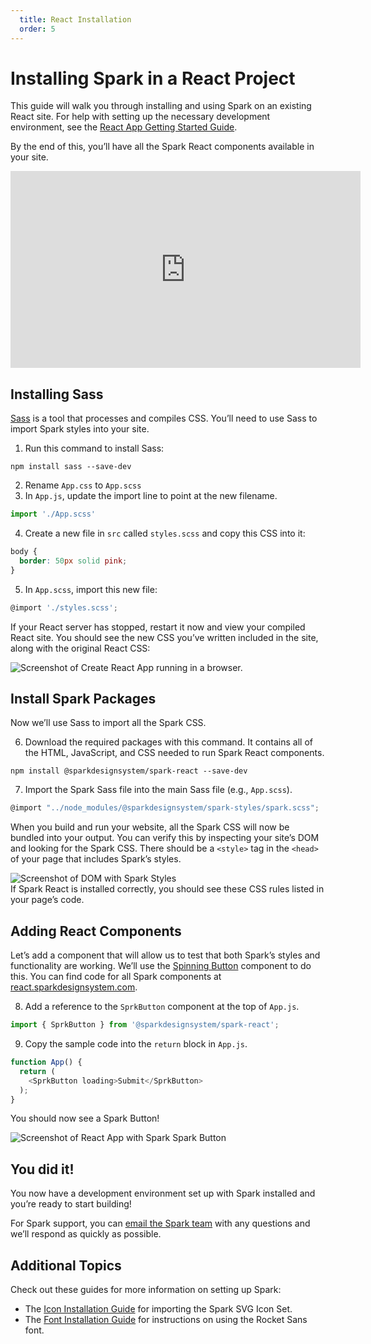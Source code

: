 ```yaml
---
  title: React Installation
  order: 5
---
```


# Installing Spark in a React Project

This guide will walk you through installing and using Spark on an existing
React site. For help with setting up the necessary development environment,
see the [React App Getting Started Guide](https://create-react-app.dev/docs/getting-started).

By the end of this, you’ll have all the Spark React components available
in your site.

<iframe
  width="560"
  height="315"
  src="https://www.youtube.com/embed/GeeKuDnMcTk"
  frameborder="0"
  allow="accelerometer; autoplay; encrypted-media; gyroscope; picture-in-picture"
  allowfullscreen
  title="Youtube Player: Installing Spark in a React Project"
></iframe>

## Installing Sass
<a href="https://sass-lang.com/" target="_blank">Sass</a> is a tool that processes and compiles CSS. You’ll need to use Sass
to import Spark styles into your site.

1. Run this command to install Sass:
```
npm install sass --save-dev
```
2. Rename `App.css` to `App.scss`
3. In `App.js`, update the import line to point at the new filename.
``` javascript
import './App.scss'
```
4. Create a new file in `src` called `styles.scss` and copy this CSS into it:
``` css
body {
  border: 50px solid pink;
}
```
5. In `App.scss`, import this new file:
``` javascript
@import './styles.scss';
```

If your React server has stopped, restart it now and view your compiled
React site. You should see the new CSS you’ve written included in the
site, along with the original React CSS:


<div class="sprk-u-Measure">
  <img
    class="sprk-u-mbm"
    style="margin: auto; display: block;"
    src={reactApp}
    alt="Screenshot of Create React App running in a browser."/>
</div>

## Install Spark Packages
Now we’ll use Sass to import all the Spark CSS.

6. Download the required packages with this command. It contains all
of the HTML, JavaScript, and CSS needed to run Spark React components.
```
npm install @sparkdesignsystem/spark-react --save-dev
```
7. Import the Spark Sass file into the main Sass file (e.g., `App.scss`).
``` javascript
@import "../node_modules/@sparkdesignsystem/spark-styles/spark.scss";
```
When you build and run your website, all the Spark CSS will now be bundled
into your output. You can verify this by inspecting your site’s DOM and
looking for the Spark CSS. There should be a `<style>` tag in the `<head>`
of your page that includes Spark’s styles.
<div class="sprk-u-Measure">
  <img
    class="sprk-u-mbm"
    style="margin: auto; display: block;"
    src={styleCheck}
    alt="Screenshot of DOM with Spark Styles"/>
</div>
If Spark React is installed correctly, you should see these CSS rules
listed in your page’s code.

## Adding React Components
Let’s add a component that will allow us to test that both Spark’s styles
and functionality are working. We’ll use
the [Spinning Button](https://react.sparkdesignsystem.com/?path=/docs/components-button--spinning)
component to do this. You can find code for all Spark components
at [react.sparkdesignsystem.com](https://react.sparkdesignsystem.com/).

8. Add a reference to the `SprkButton` component at the top
of `App.js`.

``` javascript
import { SprkButton } from '@sparkdesignsystem/spark-react';
```

9. Copy the sample code into the `return` block in `App.js`.
``` javascript
function App() {
  return (
    <SprkButton loading>Submit</SprkButton>
  );
}
```
You should now see a Spark Button!


<div class="sprk-u-Measure">
  <img
    class="sprk-u-mbm"
    style="margin: auto; display: block;"
    src={spinnergif}
    alt="Screenshot of React App with Spark Spark Button"/>
</div>

## You did it!
You now have a development environment set up with Spark
installed and you’re ready to start  building!

For Spark support, you can [email the Spark team](mailto:sparkdesignsystem@quickenloans.com)
with any questions and we’ll respond as quickly as possible.

## Additional Topics
Check out these guides for more information on setting up Spark:

- The [Icon Installation Guide](/installing-spark/installing-icons)
for importing the Spark SVG Icon Set.
- The [Font Installation Guide](/installing-spark/installing-fonts)
for instructions on using the Rocket Sans font.
